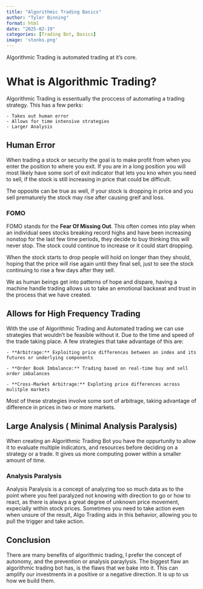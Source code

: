 ```yaml
---
title: "Algorithmic Trading Basics"
author: "Tyler Binning"
format: html
date: "2025-02-19"
categories: [Trading Bot, Basics]
image: 'stonks.png'
---
```


Algorithmic Trading is automated trading at it's core.

# What is Algorithmic Trading?

Algorithmic Trading is essentually the proccess of automating a trading strategy. 
This has a few perks:

    - Takes out human error
    - Allows for time intensive strategies
    - Larger Analysis

## Human Error

When trading a stock or security the goal is to make profit from when you enter the position to where you exit. If you are in a long position you will most likely have some sort of exit indicator that lets you kno when you need to sell, if the stock is still increasing in price that could be difficult.

The opposite can be true as well, if your stock is dropping in price and you sell prematurely the stock may rise after causing greif and loss.

### FOMO

FOMO stands for the **Fear Of Missing Out**. This often comes into play when an individual sees stocks breaking record highs and have been increasing nonstop for the last few time periods, they decide to buy thinking this will never stop. The stock could continue to increase or it could start dropping. 

When the stock starts to drop people will hold on longer than they should, hoping that the price will rise again until they final sell, just to see the stock continuing to rise a few days after they sell. 

We as human beings get into patterns of hope and dispare, having a machine handle trading allows us to take an emotional backseat and trust in the process that we have created.

## Allows for High Frequency Trading

With the use of Algorithmic Trading and Automated trading we can use strategies that wouldn't be feasible without it. Due to the time and speed of the trade taking place. A few strategies that take advantage of this are:

    - **Arbitrage:** Exploiting price differences between an index and its futures or underlying components

    - **Order Book Imbalance:** Trading based on real-time buy and sell order imbalances

    - **Cross-Market Arbitrage:** Exploting price differences across mulitple markets

Most of these strategies involve some sort of arbitrage, taking advantage of difference in prices in two or more markets.

## Large Analysis ( Minimal Analysis Paralysis)

When creating an Algorithmic Trading Bot you have the oppurtunity to allow it to evaluate multiple indicators, and resources before deciding on a strategy or a trade. It gives us more computing power within a smaller amount of time.

### Analysis Paralysis

Analysis Paralysis is a concept of analyzing too so much data as to the point where you feel paralyzed not knowing with direction to go or how to react, as there is always a great degree of unknown price movement, expecially within stock prices. Sometimes you need to take action even when unsure of the result, Algo Trading aids in this behavior, allowing you to pull the trigger and take action.

## Conclusion

There are many benefits of algorithmic trading, I prefer the concept of autonomy, and the prevention or analysis paraylysis. The biggest flaw an algorithmic trading bot has, is the flaws that we bake into it. This can amplify our investments in a positive or a negative direction. It is up to us how we build them.